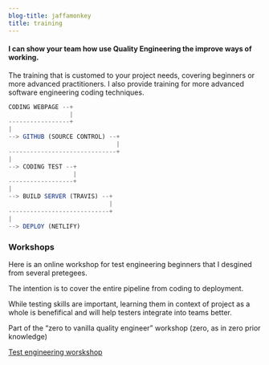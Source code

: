 ```yaml
---
blog-title: jaffamonkey
title: training
---
```



####
#### I can show your team how use Quality Engineering the improve ways of working. 

The training that is customed to your project needs, covering beginners or more advanced practitioners. I also provide training for more advanced software engineering coding techniques.

<CodeWave>

```jsx
CODING WEBPAGE --+
                 |
-----------------+
|
--> GITHUB (SOURCE CONTROL) --+
                              |
------------------------------+
|
--> CODING TEST --+
                  |
------------------+
|
--> BUILD SERVER (TRAVIS) --+
                            |
----------------------------+
|
--> DEPLOY (NETLIFY)
```

### Workshops

Here is an online workshop for test engineering beginners that I desgined from several pretegees.

The intention is to cover the entire pipeline from coding to deployment.

While testing skills are important, learning them in context of project as a whole is benefifical and will help testers integrate into teams better. 

Part of the “zero to vanilla quality engineer” workshop (zero, as in zero prior knowledge)

[Test engineering worskshop](./trainingcourse)

</CodeWave>
